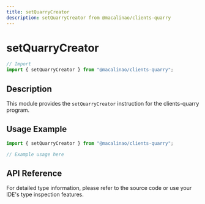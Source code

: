 ```yaml
---
title: setQuarryCreator
description: setQuarryCreator from @macalinao/clients-quarry
---
```


# setQuarryCreator

```typescript
// Import
import { setQuarryCreator } from "@macalinao/clients-quarry";
```

## Description

This module provides the `setQuarryCreator` instruction for the clients-quarry program.

## Usage Example

```typescript
import { setQuarryCreator } from "@macalinao/clients-quarry";

// Example usage here
```

## API Reference

For detailed type information, please refer to the source code or use your IDE's type inspection features.
